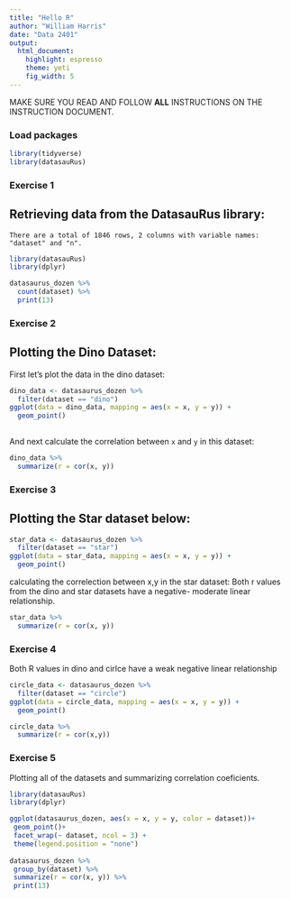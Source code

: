 ```yaml
---
title: "Hello R"
author: "William Harris"
date: "Data 2401"
output: 
  html_document: 
    highlight: espresso
    theme: yeti
    fig_width: 5
---
```


MAKE SURE YOU READ AND FOLLOW **ALL** INSTRUCTIONS ON THE INSTRUCTION DOCUMENT. 

### Load packages

```r
library(tidyverse) 
library(datasauRus)
```


### Exercise 1
## Retrieving data from the DatasauRus library:

``` There are a total of 1846 rows, 2 columns with variable names: "dataset" and "n".
```

```r
library(datasauRus)
library(dplyr)

datasaurus_dozen %>% 
  count(dataset) %>% 
  print(13)

```


### Exercise 2
## Plotting the Dino Dataset:
First let's plot the data in the dino dataset:

```r
dino_data <- datasaurus_dozen %>%
  filter(dataset == "dino")
ggplot(data = dino_data, mapping = aes(x = x, y = y)) +
  geom_point()
  
```

And next calculate the correlation between `x` and `y` in this dataset:

```r
dino_data %>%
  summarize(r = cor(x, y))
```

### Exercise 3

## Plotting the Star dataset below:


```r
star_data <- datasaurus_dozen %>%
  filter(dataset == "star")
ggplot(data = star_data, mapping = aes(x = x, y = y)) +
  geom_point()

```

calculating the correlection between x,y in the star dataset: Both r values from the dino and star datasets have a negative- moderate linear relationship. 
 
```r
star_data %>%
  summarize(r = cor(x, y))

```

### Exercise 4

Both R values in dino and cirlce have a weak negative linear relationship

```r
circle_data <- datasaurus_dozen %>%
  filter(dataset == "circle")
ggplot(data = circle_data, mapping = aes(x = x, y = y)) +
  geom_point()

```

```r
circle_data %>%
  summarize(r = cor(x,y))

```

### Exercise 5

Plotting all of the datasets and summarizing correlation coeficients.
```r
library(datasauRus)
library(dplyr)

ggplot(datasaurus_dozen, aes(x = x, y = y, color = dataset))+
 geom_point()+
 facet_wrap(~ dataset, ncol = 3) +
 theme(legend.position = "none")
 
datasaurus_dozen %>% 
 group_by(dataset) %>% 
 summarize(r = cor(x, y)) %>% 
 print(13)
```
